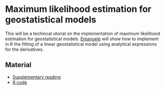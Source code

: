 # Maximum likelihood estimation for geostatistical models

This will be a techincal utorial on the implementation of maximum likelihood estimation for geostatistical models. [Emanuele](http://www.lancaster.ac.uk/staff/giorgi/) will show how to implement in R the fitting of a linear geostatistical model using analytical expressions for the derivatives.

## Material

* [Supplementary reading]()
* [R code]()